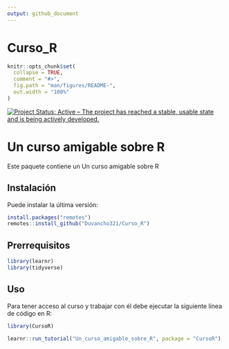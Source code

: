 ```yaml
---
output: github_document
---
```


Curso_R
=====


<!-- README.md is generated from README.Rmd. Please edit that file -->

```r
knitr::opts_chunk$set(
  collapse = TRUE,
  comment = "#>",
  fig.path = "man/figures/README-",
  out.width = "100%"
)
```

[![Project Status: Active – The project has reached a stable, usable state and is being actively developed.](https://www.repostatus.org/badges/latest/active.svg)](https://www.repostatus.org/#active)


# Un curso amigable sobre R

<!-- badges: start -->
<!-- badges: end -->

Este paquete contiene un Un curso amigable sobre R

## Instalación

Puede instalar la última versión:

``` r
install.packages("remotes")
remotes::install_github("Duvancho321/Curso_R")
```

## Prerrequisitos

``` r
library(learnr)
library(tidyverse)
```


## Uso

Para tener acceso al curso y trabajar con él debe ejecutar la siguiente línea de código en R:

``` r
library(CursoR)
```

``` r
learnr::run_tutorial("Un_curso_amigable_sobre_R", package = "CursoR")
```



